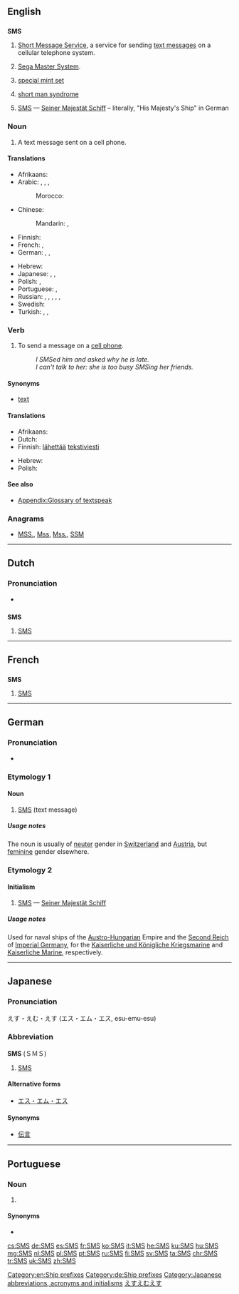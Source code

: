 {{also|sms}}
==English==
{{wikipedia|dab=SMS (disambiguation)}}

==={{initialism-old|en}}===
'''SMS'''

# [[Short Message Service]], a service for sending [[text message]]s on a cellular telephone system.
# {{context|video games|lang=en}} [[w:Sega Master System|Sega Master System]].
# {{context|numismatics|lang=en}} [[special mint set]]
# {{context|psychology|lang=en}} [[short man syndrome]]
# {{context|military|nautical|lang=en}} [[#German|SMS]] &mdash; [[Seiner Majestät Schiff]] &ndash; literally, "His Majesty's Ship" in German

===Noun===
{{en-noun|es}}

# A text message sent on a cell phone.

====Translations====
{{trans-top|a text message sent on a cell phone}}
* Afrikaans: {{t|af|SMS}}
* Arabic: {{t|ar|رسالة|f|tr=risaala}}, {{t|ar|رسالة إس إم إس|f|tr=risaalat 'es 'em 'es}}, {{t|ar|إس إم إس|m|tr='es 'em 'es}}, {{qualifier|colloquial}} {{t|ar|ميسيج|m|tr=miisij}}
*: Morocco: {{t|ary|ميساج|tr=mīsāž|sc=Arab}}
* Chinese:
*: Mandarin: {{t+|cmn|短信|tr=duǎnxìn|sc=Hani}}, {{t+|cmn|SMS|tr=es-em-es}}
* Finnish: {{t+|fi|tekstiviesti}}
* French: {{t+|fr|SMS|m}}, {{t+|fr|texto|m}}
* German: {{t+|de|SMS|f|n}}, {{t|de|SMS-Nachricht|f}}, {{t|de|Textnachricht|f}}
{{trans-mid}}
* Hebrew: {{t+|he|סמס}}
* Japanese: {{t+|ja|伝言|tr=でんごん, dengon}}, {{t|ja|エス・エム・エス|tr=esu-emu-esu}}, {{t|ja|ＳＭＳ|tr=esu-emu-esu}}
* Polish: {{t+|pl|SMS|m}}, {{t+|pl|esemes|m}}
* Portuguese: {{t|pt|mensagem de texto}}, {{t+|pt|SMS}}
* Russian: {{t+|ru|SMS|m}}, {{t|ru|эс-эм-эс|m|tr=es-em-és}}, {{qualifier|colloquial}} {{t+|ru|эсэмэска|f|tr=eseméska}}, {{t+|ru|сообщение|n|tr=soobščénije}}, {{qualifier|slang}} {{t|ru|месседж|m|tr=méssedž}} <!--gramota.ru -->, {{t|ru|СМС|m|tr=SMS}}
* Swedish: {{t+|sv|sms}}
* Turkish: {{t+|tr|SMS}}, {{t+|tr|mesaj}}, {{t|tr|kısa mesaj}}
{{trans-bottom}}

===Verb===
{{en-verb|SMS|es}}

# To send a message on a [[cell phone]].
#: ''I SMSed him and asked why he is late.''
#: ''I can't talk to her: she is too busy SMSing her friends.''

====Synonyms====
* [[text#Verb|text]]

====Translations====
{{trans-top|to send a message on a cell phone}}
* Afrikaans: {{t|af|SMS}}
* Dutch: {{t+|nl|sms'en}}
* Finnish: [[lähettää]] [[tekstiviesti]]
{{trans-mid}}
* Hebrew: {{t+|he|סימס|tr=simés|sc=Hebr}}
* Polish: {{t|pl|esemesować}}
{{trans-bottom}}

====See also====
* [[Appendix:Glossary of textspeak]]

===Anagrams===
* [[MSS.#English|MSS.]], [[Mss#English|Mss]], [[Mss.#English|Mss.]], [[SSM#English|SSM]]

[[Category:en:Ship prefixes]]

----

==Dutch==

===Pronunciation===
* {{audio|Nl-SMS.ogg|Audio}}

==={{initialism-old|nl}}===
'''SMS'''

# [[#English|SMS]]

----

==French==

==={{initialism-old|fr}}===
'''SMS'''

# [[#English|SMS]]

----

==German==

===Pronunciation===
* {{IPA|/ˌɛsʔɛmˈʔɛs/|/ˌɛsɛˈmɛs/|lang=de}}

===Etymology 1===

====Noun====
{{de-noun|f|SMS|SMS|pl2=SMSen}}

# [[#English|SMS]] (text message)

=====Usage notes=====
The noun is usually of [[neuter]] gender in [[Switzerland]] and [[Austria]], but [[feminine]] gender elsewhere.

===Etymology 2===

====Initialism====
{{head|de|initialism}}

# {{context|nautical|military|lang=de}} [[#English|SMS]] &mdash; [[Seiner Majestät Schiff]] {{a|His Majesty's Ship}}

=====Usage notes=====
Used for naval ships of the [[Austro-Hungarian]] Empire and the [[Second Reich]] of [[Imperial Germany]], for the [[Kaiserliche und Königliche Kriegsmarine]] and [[Kaiserliche Marine]], respectively.

[[Category:de:Ship prefixes]]

----

==Japanese==

===Pronunciation===
えす・えむ・えす (エス・エム・エス, esu-emu-esu)

===Abbreviation===
'''SMS''' (ＳＭＳ)

# [[SMS]]

====Alternative forms====
* [[エス・エム・エス]]

====Synonyms====
* [[伝言]]

[[Category:Japanese abbreviations, acronyms and initialisms]]
[[Category:Japanese nouns|えすえむえす]]

----

==Portuguese==

===Noun===
{{pt-noun|m|SMS}}

# {{l/en|SMS}} {{gloss|a text message sent on a cell phone}}

====Synonyms====
* {{l/pt|mensagem de texto}}

[[cs:SMS]]
[[de:SMS]]
[[es:SMS]]
[[fr:SMS]]
[[ko:SMS]]
[[it:SMS]]
[[he:SMS]]
[[ku:SMS]]
[[hu:SMS]]
[[mg:SMS]]
[[nl:SMS]]
[[pl:SMS]]
[[pt:SMS]]
[[ru:SMS]]
[[fi:SMS]]
[[sv:SMS]]
[[ta:SMS]]
[[chr:SMS]]
[[tr:SMS]]
[[uk:SMS]]
[[zh:SMS]]